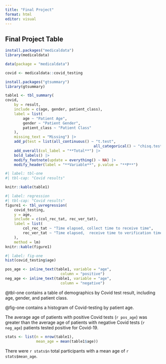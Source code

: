 ```yaml
---
title: "Final Project"
format: html
editor: visual
---
```


## Final Project Table
```r
install.packages("medicaldata")
library(medicaldata)

data(package = "medicaldata")

covid <- medicaldata::covid_testing

install.packages("gtsummary")
library(gtsummary)

table1 <- tbl_summary(
covid,
	by = result,
	include = c(age, gender, patient_class),
	label = list(
		age ~ "Patient Age",
		gender ~ "Patient Gender",
		patient_class ~ "Patient Class"
	),
	missing_text = "Missing") |>
	add_p(test = list(all_continuous() ~ "t.test",
										all_categorical() ~ "chisq.test")) |>
	add_overall(col_label = "**Total**") |>
	bold_labels() |>
	modify_footnote(update = everything() ~ NA) |>
	modify_header(label = "**Variable**", p.value = "**P**")
```

```r
#| label: tbl-one
#| tbl-cap: "Covid results"

knitr::kable(table1)
```

```r
#| label: regression
#| tbl-cap: "Covid results"
figure1 <- tbl_uvregression(
	covid_testing,
	y = age,
	include = c(col_rec_tat, rec_ver_tat),
	label = list(
		col_rec_tat ~ "Time elapsed, collect time to receive time",
		rec_ver_tat ~ "Time elapsed,  receive time to verification time"
	),
	method = lm)
knitr::kable(figure1)
```

```r
#| label: fig-one
hist(covid_testing$age)
```

```r
pos_age <- inline_text(table1, variable = "age", 
                         column = "positive")
neg_age <- inline_text(table1, variable = "age", 
                         column = "negative")
```

@tbl-one contains a table of demographics by Covid test result, including age, gender, and patient class.

@fig-one contains a histogram of Covid-testing by patient age.

The average age of patients with positive Covid tests (`r pos_age`) was greater than the average age of patients with negative Covid tests (`r neg_age`) patients tested positive for Covid-19.

```r
stats <- list(n = nrow(table1),
              mean_age = mean(table1$age))
```

There were `r stats$n` total participants with a mean age of `r stats$mean_age`.
